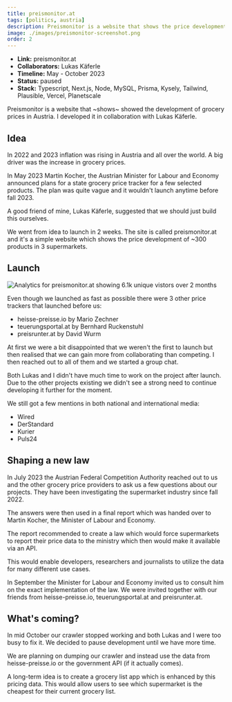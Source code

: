 ```yaml
---
title: preismonitor.at
tags: [politics, austria]
description: Preismonitor is a website that shows the price development of groceries in Austria.
image: ./images/preismonitor-screenshot.png
order: 2
---
```



- **Link:** <ExternalLink href="https://preismonitor.at">preismonitor.at</ExternalLink>
- **Collaborators:** <ExternalLink href="https://twitter.com/LeKaeferle">Lukas Käferle</ExternalLink>
- **Timeline:** May - October 2023
- **Status:** paused
- **Stack:** Typescript, Next.js, Node, MySQL, Prisma, Kysely, Tailwind, Plausible, Vercel, Planetscale

Preismonitor is a website that ~shows~ showed the development of grocery prices in Austria. I developed it in collaboration with <ExternalLink href="https://twitter.com/LeKaeferle">Lukas Käferle</ExternalLink>.

## Idea
In 2022 and 2023 inflation was rising in Austria and all over the world. A big driver was the increase in grocery prices.

In May 2023 Martin Kocher, the Austrian Minister for Labour and Economy announced plans for a state grocery price tracker for a few selected products. The plan was quite vague and it wouldn't launch anytime before fall 2023.

A good friend of mine, <ExternalLink href="https://twitter.com/LeKaeferle">Lukas Käferle</ExternalLink>, suggested that we should just build this ourselves.

We went from idea to launch in 2 weeks. The site is called <ExternalLink href="https://preismonitor.at">preismonitor.at</ExternalLink> and it's a simple website which shows the price development of ~300 products in 3 supermarkets.

## Launch
![Analytics for preismonitor.at showing 6.1k unique vistors over 2 months](./images/preismonitor-plausible-may-july.png)

Even though we launched as fast as possible there were 3 other price trackers that launched before us:

- <ExternalLink href="https://heisse-preise.io">heisse-preisse.io</ExternalLink> by <ExternalLink href="https://twitter.com/badlogicgames">Mario Zechner</ExternalLink>
- <ExternalLink href="https://teuerungsportal.at">teuerungsportal.at</ExternalLink> by <ExternalLink href="https://twitter.com/_zumpel">Bernhard Ruckenstuhl</ExternalLink>
- <ExternalLink href="https://preisrunter.at">preisrunter.at</ExternalLink> by <ExternalLink href="https://twitter.com/DerDavidus">David Wurm</ExternalLink>

At first we were a bit disappointed that we weren't the first to launch but then realised that we can gain more from collaborating than competing. I then reached out to all of them and we started a group chat.

Both Lukas and I didn't have much time to work on the project after launch. Due to the other projects existing we didn't see a strong need to continue developing it further for the moment.

We still got a few mentions in both national and international media:
- <ExternalLink href="https://www.wired.com/story/heisse-preise-food-prices/">Wired</ExternalLink>
- <ExternalLink href="https://www.derstandard.at/story/3000000176002/l">DerStandard</ExternalLink> 
- <ExternalLink href="https://kurier.at/politik/inland/kocher-lebensmittelpreise-muessen-gemeldet-werden-aber-kein-rechner/402595130">Kurier</ExternalLink>
- <ExternalLink href="https://www.puls24.at/news/wirtschaft/lebensmittel-nach-dem-rabatt-kommt-die-preiserhoehung/300734">Puls24</ExternalLink>

## Shaping a new law
In July 2023 the Austrian <ExternalLink href="https://www.bwb.gv.at/en/">Federal Competition Authority</ExternalLink> reached out to us and the other grocery price providers to ask us a few questions about our projects. They have been investigating the supermarket industry since fall 2022.

The answers were then used in <ExternalLink href="https://www.bwb.gv.at/fileadmin/user_upload/Fokuspapier_Preisvergleichsplattformen_Sept_2023_barrierefrei_14.09.2023.pdf"> a final report</ExternalLink> which was handed over to Martin Kocher, the Minister of Labour and Economy.

The report recommended to create a law which would force supermarkets to report their price data to the ministry which then would make it available via an API.

This would enable developers, researchers and journalists to utilize the data for many different use cases.

<Tweet id="https://x.com/chrcit/status/1706731529022378346" />

In September the Minister for Labour and Economy invited us to consult him on the exact implementation of the law. We were invited together with our friends from <ExternalLink href="https://heisse-preise">heisse-preisse.io</ExternalLink>, <ExternalLink href="https://teuerungsportal.at">teuerungsportal.at</ExternalLink> and <ExternalLink href="https://preisrunter.at">preisrunter.at</ExternalLink>.

<Tweet id="https://x.com/badlogicgames/status/1706692838539325789" />

## What's coming?
In mid October our crawler stopped working and both Lukas and I were too busy to fix it. We decided to pause development until we have more time.

We are planning on dumping our crawler and instead use the data from <ExternalLink href="https://heisse-preise.io">heisse-preisse.io</ExternalLink> or the government API (if it actually comes).

A long-term idea is to create a grocery list app which is enhanced by this pricing data. This would allow users to see which supermarket is the cheapest for their current grocery list.